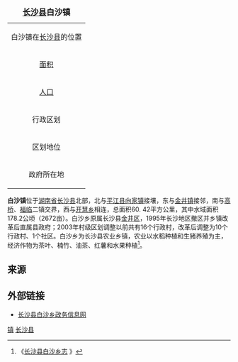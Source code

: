 {{noteTA
|T=zh-hans:白沙镇; zh-hant:白沙鎮;
}}
{{Otheruses
|subject=[[湖南省|湖南省]][[长沙县|长沙县]]所辖“'''鎮'''”
|other=同名中国乡镇区划单位
|白沙鎮
}}
{| border="1" cellpadding="2" cellspacing="0" align="right"
|+ <font size="+1">'''[[长沙县|长沙县]]白沙镇'''</font>
|-----
|align=center colspan=2|白沙镇在[[长沙县|长沙县]]的位置<br>
{{Image label begin|image=Divisions of Changsha county.gif|width={{{width|280}}}|float={{{float|none}}}}} 
{{Image label|x=0.60|y=0.17|scale={{{width|280}}}|text='''白沙乡'''}} 
{{Image label|x=0.60|y=0.12|scale={{{width|280}}}|text=[[File:Red_pog.svg|9px]]}} 
{{Image label end}}
|-----
| [[面积|面积]]|| <font size="2">60.42[[公里|公里]]<sup>2</sup>
|-----
| [[人口|人口]] || <font size="2">17,900人(2000年)
|-----
| 行政区划 || <font size="2">10个村、1个社区
|-----
| 区划地位 || 长沙县乡镇
|-----
| 政府所在地 ||李家山社区
|}

'''白沙镇'''位于[[湖南省|湖南省]][[长沙县|长沙县]]北部，北与[[平江县|平江县]][[向家镇|向家镇]]接壤，东与[[金井镇|金井镇]]接邻，南与[[高桥镇_(长沙县)|高桥]]、[[福临镇|福临]]二镇交界，西与[[开慧乡|开慧乡]]相连，总面积60. 42平方公里，其中水域面积178.2公顷（2672亩）。白沙乡原属长沙县[[金井区|金井区]]，1995年长沙地区撤区并乡镇改革后直属县政府；2003年村级区划调整以前共有16个行政村，改革后调整为10个行政村、1个社区。白沙乡为长沙县农业乡镇，农业以水稻种植和生猪养殖为主，经济作物为茶叶、楠竹、油茶、红薯和水果种植<ref>《[http://www.bsx.gov.cn/html/0201.html 长沙县白沙乡志] {{webarchive|url=https://web.archive.org/web/20080907163808/http://www.bsx.gov.cn/html/0201.html |date=2008-09-07 }}》</ref>。

== 来源 ==
{{Reflist}}

== 外部链接 ==
* [https://web.archive.org/web/20090505150805/http://www.bsx.gov.cn/index.html 长沙县白沙乡政务信息网]

{{长沙县行政区划}}
[[Category:长沙县行政区划|镇]]
[[Category:长沙乡镇|长沙县]]